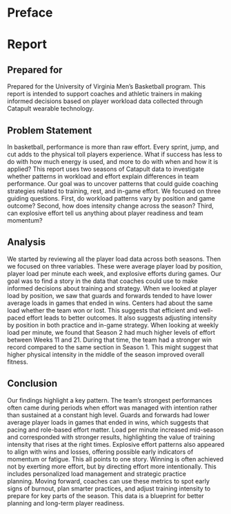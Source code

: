 # Preface {.unnumbered}


# Report
## Prepared for
Prepared for the University of Virginia Men's Basketball program. This report is intended to support coaches and athletic trainers in making informed decisions based on player workload data collected through Catapult wearable technology.

## Problem Statement
In basketball, performance is more than raw effort. Every sprint, jump, and cut adds to the physical toll players experience. What if success has less to do with how much energy is used, and more to do with when and how it is applied?
This report uses two seasons of Catapult data to investigate whether patterns in workload and effort explain differences in team performance. Our goal was to uncover patterns that could guide coaching strategies related to training, rest, and in-game effort.
We focused on three guiding questions. First, do workload patterns vary by position and game outcome? Second, how does intensity change across the season? Third, can explosive effort tell us anything about player readiness and team momentum?

## Analysis
We started  by reviewing all the player load data across both seasons. Then we focused on three variables. These were average player load by position, player load per
minute each week, and explosive efforts during games. Our goal was to find a story in the data that coaches could use to make informed decisions about training and
strategy. When we looked at player load by position, we saw that guards and forwards tended to have lower average loads in games that ended in wins. Centers had about
the same load whether the team won or lost. This suggests that efficient and well-paced effort leads to better outcomes. It also suggests adjusting intensity by 
position in both practice and in-game strategy. When looking at weekly load per minute, we found that Season 2 had much higher levels of effort between Weeks 11 and 
21. During that time, the team had a stronger win record compared to the same section in Season 1. This might suggest that higher physical intensity in the middle of 
the season improved overall fitness.

## Conclusion
Our findings highlight a key pattern. The team's strongest performances often came during periods when effort was managed with intention rather than sustained at a constant high level.
Guards and forwards had lower average player loads in games that ended in wins, which suggests that pacing and role-based effort matter. Load per minute increased mid-season and corresponded with stronger results, highlighting the value of training intensity that rises at the right times. Explosive effort patterns also appeared to align with wins and losses, offering possible early indicators of momentum or fatigue.
This all points to one story. Winning is often achieved not by exerting more effort, but by directing effort more intentionally. This includes personalized load management and strategic practice planning. Moving forward, coaches can use these metrics to spot early signs of burnout, plan smarter practices, and adjust training intensity to prepare for key parts of the season. This data is a blueprint for better planning and long-term player readiness.
